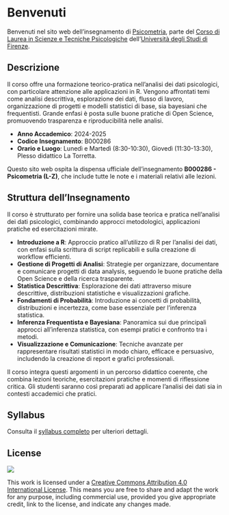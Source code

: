 # Benvenuti {.unnumbered}

Benvenuti nel sito web dell'insegnamento di [Psicometria](https://www.unifi.it/index.php?module=ofform2&mode=1&cmd=3&AA=2023&afId=689762), parte del [Corso di Laurea in Scienze e Tecniche Psicologiche](https://www.psicologia.unifi.it/vp-130-scienze-e-tecniche-psicologiche-l-24.html) dell'[Università degli Studi di Firenze](https://www.unifi.it/).

## Descrizione

Il corso offre una formazione teorico-pratica nell’analisi dei dati psicologici, con particolare attenzione alle applicazioni in R. Vengono affrontati temi come analisi descrittiva, esplorazione dei dati, flusso di lavoro, organizzazione di progetti e modelli statistici di base, sia bayesiani che frequentisti. Grande enfasi è posta sulle buone pratiche di Open Science, promuovendo trasparenza e riproducibilità nelle analisi.

- **Anno Accademico**: 2024-2025
- **Codice Insegnamento**: B000286
- **Orario e Luogo**: Lunedì e Martedì (8:30-10:30), Giovedì (11:30-13:30), Plesso didattico La Torretta.

::: callout-note
Questo sito web ospita la dispensa ufficiale dell'insegnamento **B000286 - Psicometria (L-Z)**, che include tutte le note e i materiali relativi alle lezioni. 
:::

## Struttura dell'Insegnamento

Il corso è strutturato per fornire una solida base teorica e pratica nell'analisi dei dati psicologici, combinando approcci metodologici, applicazioni pratiche ed esercitazioni mirate.

- **Introduzione a R**: Approccio pratico all’utilizzo di R per l’analisi dei dati, con enfasi sulla scrittura di script replicabili e sulla creazione di workflow efficienti.  
- **Gestione di Progetti di Analisi**: Strategie per organizzare, documentare e comunicare progetti di data analysis, seguendo le buone pratiche della Open Science e della ricerca trasparente.  
- **Statistica Descrittiva**: Esplorazione dei dati attraverso misure descrittive, distribuzioni statistiche e visualizzazioni grafiche.  
- **Fondamenti di Probabilità**: Introduzione ai concetti di probabilità, distribuzioni e incertezza, come base essenziale per l’inferenza statistica.  
- **Inferenza Frequentista e Bayesiana**: Panoramica sui due principali approcci all’inferenza statistica, con esempi pratici e confronto tra i metodi.  
- **Visualizzazione e Comunicazione**: Tecniche avanzate per rappresentare risultati statistici in modo chiaro, efficace e persuasivo, includendo la creazione di report e grafici professionali.  

Il corso integra questi argomenti in un percorso didattico coerente, che combina lezioni teoriche, esercitazioni pratiche e momenti di riflessione critica. Gli studenti saranno così preparati ad applicare l’analisi dei dati sia in contesti accademici che pratici.

## Syllabus

Consulta il [syllabus completo](syllabus/syllabus.pdf) per ulteriori dettagli.

## License {.unnumbered}

[![](https://img.shields.io/badge/License-CC_BY_4.0-lightgrey.svg)](https://creativecommons.org/licenses/by/4.0/){fig-align="left"}

This work is licensed under a [Creative Commons Attribution 4.0 International License](https://creativecommons.org/licenses/by/4.0/). This means you are free to share and adapt the work for any purpose, including commercial use, provided you give appropriate credit, link to the license, and indicate any changes made.

